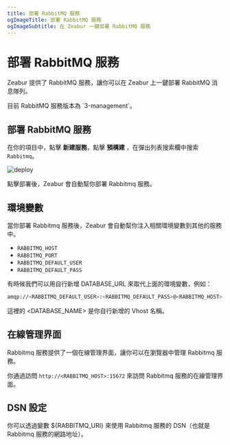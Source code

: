 ```yaml
---
title: 部署 RabbitMQ 服務
ogImageTitle: 部署 RabbitMQ 服務
ogImageSubtitle: 在 Zeabur 一鍵部署 RabbitMQ 服務
---
```




# 部署 RabbitMQ 服務

Zeabur 提供了 RabbitMQ 服務，讓你可以在 Zeabur 上一鍵部署 RabbitMQ 消息隊列。

<Callout type="info" emoji="ℹ️">
    目前 RabbitMQ 服務版本為 `3-management`。
</Callout>

## 部署 RabbitMQ 服務

在你的項目中，點擊 **新建服務**，點擊 **預構建** ，在彈出列表搜索欄中搜索 `Rabbitmq`。

![deploy](/deploy/common/select-service.en-US.png)

點擊部署後，Zeabur 會自動幫你部署 Rabbitmq 服務。

## 環境變數

當你部署 Rabbitmq 服務後，Zeabur 會自動幫你注入相關環境變數到其他的服務中。

 - `RABBITMQ_HOST`
 - `RABBITMQ_PORT`
 - `RABBITMQ_DEFAULT_USER`
 - `RABBITMQ_DEFAULT_PASS`

有時候我們可以用自行新增 DATABASE_URL 來取代上面的環境變數，例如：

```bash
amqp://<RABBITMQ_DEFAULT_USER>:<RABBITMQ_DEFAULT_PASS>@<RABBITMQ_HOST>:<RABBITMQ_PORT>/<DATABASE_NAME>
```

這裡的 <DATABASE_NAME> 是你自行新增的 Vhost 名稱。

## 在線管理界面

Rabbitmq 服務提供了一個在線管理界面，讓你可以在瀏覽器中管理 Rabbitmq 服務。

你通過訪問 `http://<RABBITMQ_HOST>:15672` 來訪問 Rabbitmq 服務的在線管理界面。

## DSN 設定

你可以透過變數 ${RABBITMQ_URI} 來使用 Rabbitmq 服務的 DSN（也就是 Rabbitmq 服務的網路地址）。
